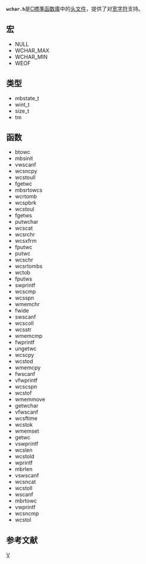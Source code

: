 {{lowercase|title=wchar.h}}
{{C_Standard_library}} <!-- to edit this template go to [[template:C_Standard_library|template:C_Standard_library]] -->
'''<code>wchar.h</code>'''是[[C標準函数庫|C標準函数庫]]中的[[头文件|头文件]]，提供了对[[宽字符|宽字符]]支持。   
 
==宏==
*NULL
*WCHAR_MAX
*WCHAR_MIN
*WEOF
==类型==
*mbstate_t 
*wint_t 
*size_t 
*tm
==函数==
*btowc 
*mbsinit 
*vwscanf 
*wcsncpy 
*wcstoull
*fgetwc 
*mbsrtowcs 
*wcrtomb 
*wcspbrk 
*wcstoul
*fgetws 
*putwchar 
*wcscat 
*wcsrchr 
*wcsxfrm
*fputwc 
*putwc 
*wcschr 
*wcsrtombs 
*wctob
*fputws 
*swprintf 
*wcscmp 
*wcsspn 
*wmemchr
*fwide 
*swscanf 
*wcscoll 
*wcsstr 
*wmemcmp
*fwprintf 
*ungetwc 
*wcscpy 
*wcstod 
*wmemcpy
*fwscanf 
*vfwprintf 
*wcscspn 
*wcstof 
*wmemmove
*getwchar 
*vfwscanf 
*wcsftime 
*wcstok 
*wmemset
*getwc 
*vswprintf 
*wcslen 
*wcstold 
*wprintf
*mbrlen 
*vswscanf 
*wcsncat 
*wcstoll 
*wscanf
*mbrtowc 
*vwprintf 
*wcsncmp 
*wcstol
==参考文献==
{{reflist}}
 

[[Category:C標準函式庫|V]]